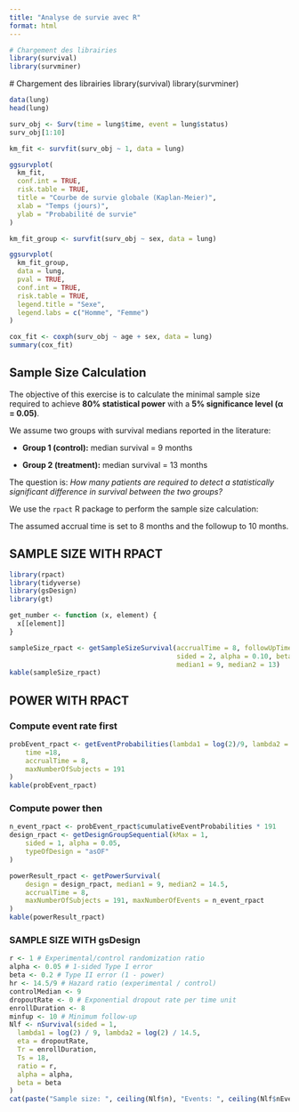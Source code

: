 ```yaml
---
title: "Analyse de survie avec R"
format: html
---
```


```r

# Chargement des librairies
library(survival)
library(survminer)

```

\# Chargement des librairies library(survival) library(survminer)

```r
data(lung)
head(lung)

```

```r

surv_obj <- Surv(time = lung$time, event = lung$status)
surv_obj[1:10]

```

```r

km_fit <- survfit(surv_obj ~ 1, data = lung)

ggsurvplot(
  km_fit,
  conf.int = TRUE,
  risk.table = TRUE,
  title = "Courbe de survie globale (Kaplan-Meier)",
  xlab = "Temps (jours)",
  ylab = "Probabilité de survie"
)

```

```r

km_fit_group <- survfit(surv_obj ~ sex, data = lung)

ggsurvplot(
  km_fit_group,
  data = lung,
  pval = TRUE,
  conf.int = TRUE,
  risk.table = TRUE,
  legend.title = "Sexe",
  legend.labs = c("Homme", "Femme")
)


```

```r


cox_fit <- coxph(surv_obj ~ age + sex, data = lung)
summary(cox_fit)


```

## Sample Size Calculation

The objective of this exercise is to calculate the minimal sample size required to achieve **80% statistical power** with a **5% significance level (α = 0.05)**.

We assume two groups with survival medians reported in the literature:

-   **Group 1 (control):** median survival = 9 months

-   **Group 2 (treatment):** median survival = 13 months

The question is: *How many patients are required to detect a statistically significant difference in survival between the two groups?*

We use the `rpact` R package to perform the sample size calculation:

The assumed accrual time is set to 8 months and the followup to 10 months.

## SAMPLE SIZE WITH RPACT

```r
library(rpact)
library(tidyverse)
library(gsDesign)
library(gt)

get_number <- function (x, element) {
  x[[element]]
}

sampleSize_rpact <- getSampleSizeSurvival(accrualTime = 8, followUpTime = 10,
                                          sided = 2, alpha = 0.10, beta = 0.2,
                                          median1 = 9, median2 = 13)
kable(sampleSize_rpact)
```

## POWER WITH RPACT

### Compute event rate first

```r
probEvent_rpact <- getEventProbabilities(lambda1 = log(2)/9, lambda2 = log(2)/14.5,
    time =18, 
    accrualTime = 8,
    maxNumberOfSubjects = 191
)
kable(probEvent_rpact)
```

### Compute power then

```r
n_event_rpact <- probEvent_rpact$cumulativeEventProbabilities * 191
design_rpact <- getDesignGroupSequential(kMax = 1,
    sided = 1, alpha = 0.05,
    typeOfDesign = "asOF"
)

powerResult_rpact <- getPowerSurvival(
    design = design_rpact, median1 = 9, median2 = 14.5,
    accrualTime = 8, 
    maxNumberOfSubjects = 191, maxNumberOfEvents = n_event_rpact
)
kable(powerResult_rpact)
```

### SAMPLE SIZE WITH gsDesign

```r

r <- 1 # Experimental/control randomization ratio
alpha <- 0.05 # 1-sided Type I error
beta <- 0.2 # Type II error (1 - power)
hr <- 14.5/9 # Hazard ratio (experimental / control)
controlMedian <- 9
dropoutRate <- 0 # Exponential dropout rate per time unit
enrollDuration <- 8
minfup <- 10 # Minimum follow-up
Nlf <- nSurvival(sided = 1,
  lambda1 = log(2) / 9, lambda2 = log(2) / 14.5,
  eta = dropoutRate,
  Tr = enrollDuration,
  Ts = 18,
  ratio = r,
  alpha = alpha,
  beta = beta
)
cat(paste("Sample size: ", ceiling(Nlf$n), "Events: ", ceiling(Nlf$nEvents), "\n"))
```
